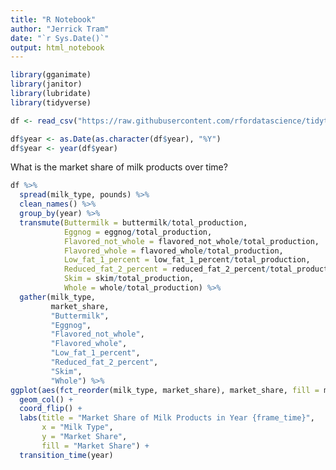 ---
title: "R Notebook"
author: "Jerrick Tram"
date: "`r Sys.Date()`"
output: html_notebook
---

```{r message = FALSE, result = FALSE}
library(gganimate)
library(janitor)
library(lubridate)
library(tidyverse)

df <- read_csv("https://raw.githubusercontent.com/rfordatascience/tidytuesday/master/data/2019/2019-01-29/fluid_milk_sales.csv")

df$year <- as.Date(as.character(df$year), "%Y")
df$year <- year(df$year)
```

What is the market share of milk products over time?

```{r}
df %>% 
  spread(milk_type, pounds) %>% 
  clean_names() %>% 
  group_by(year) %>% 
  transmute(Buttermilk = buttermilk/total_production,
            Eggnog = eggnog/total_production,
            Flavored_not_whole = flavored_not_whole/total_production,
            Flavored_whole = flavored_whole/total_production,
            Low_fat_1_percent = low_fat_1_percent/total_production,
            Reduced_fat_2_percent = reduced_fat_2_percent/total_production,
            Skim = skim/total_production,
            Whole = whole/total_production) %>% 
  gather(milk_type,
         market_share,
         "Buttermilk", 
         "Eggnog", 
         "Flavored_not_whole", 
         "Flavored_whole", 
         "Low_fat_1_percent",
         "Reduced_fat_2_percent",
         "Skim",
         "Whole") %>% 
ggplot(aes(fct_reorder(milk_type, market_share), market_share, fill = market_share)) +
  geom_col() + 
  coord_flip() + 
  labs(title = "Market Share of Milk Products in Year {frame_time}", 
       x = "Milk Type", 
       y = "Market Share",
       fill = "Market Share") +
  transition_time(year)
```
